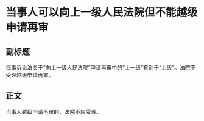 # 当事人可以向上一级人民法院但不能越级申请再审
## 副标题
民事诉讼法关于“向上一级人民法院”申请再审中的“上一级”有别于“上级”。法院不受理越级申请再审。
## 正文
当事人越级申请再审的，法院不应受理。